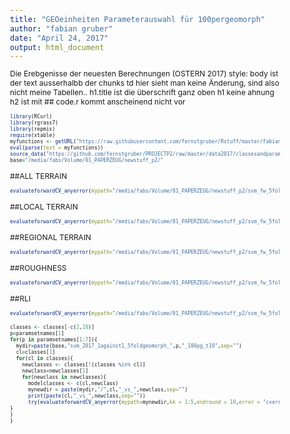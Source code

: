 ```yaml
---
title: "GEOeinheiten Parameterauswahl für 100pergeomorph"
author: "fabian gruber"
date: "April 24, 2017"
output: html_document
---
```

<style type="text/css">

body{ /* Normal  */
      font-size: 12px;
  }
td {  /* Table  */
  font-size: 12px;
}
h1.title {
  font-size: 38px;
  color: DarkRed;
}
h1 { /* Header 1 */
  font-size: 22px;
  color: DarkBlue;
}
h2 { /* Header 2 */
    font-size:20px;
  color: DarkBlue;
}
h3 { /* Header 3 */
  font-size: 18px;
  font-family: "Times New Roman", Times, serif;
  color: DarkBlue;
}
code.r{ /* Code block */
    font-size: 8px;
}
pre { /* Code block - determines code spacing between lines */
    font-size: 14px;
}
</style>

Die Erebgenisse der neuesten Berechnungen (OSTERN 2017)
style: body ist der text ausserhalbb der chunks
       td hier sieht man keine Änderung, sind also nicht meine Tabellen..
      h1.title ist die überschrift ganz oben
      h1 keine ahnung
      h2 ist mit ##
      code.r kommt anscheinend nicht vor
      
```r
library(RCurl)
library(rgrass7)
library(repmis)
require(xtable)
myfunctions <- getURL("https://raw.githubusercontent.com/fernstgruber/Rstuff/master/fabiansandrossitersfunctions.R", ssl.verifypeer = FALSE)
eval(parse(text = myfunctions))
source_data("https://github.com/fernstgruber/PROJECTP2/raw/master/data2017/classesandparamsets.RData")
base="/media/fabs/Volume/01_PAPERZEUG/newstuff_p2/"
```

##ALL TERRAIN 
```r
evaluateforwardCV_anyerror(mypath="/media/fabs/Volume/01_PAPERZEUG/newstuff_p2/svm_fw_5fold_10p_geomorphologie_beschreibung_allterraincols_100pg",kk = 1:5,endround = 10,error = "cverror",geheim="geheimerprederror",yrange=c(0,1))
```

##LOCAL TERRAIN 
```r
evaluateforwardCV_anyerror(mypath="/media/fabs/Volume/01_PAPERZEUG/newstuff_p2/svm_fw_5fold_10p_geomorphologie_beschreibung_localterrain_100pg/",kk = 1:5,endround = 10,error = "cverror",geheim="geheimerprederror",yrange=c(0,1))
```

##REGIONAL TERRAIN 
```r
evaluateforwardCV_anyerror(mypath="/media/fabs/Volume/01_PAPERZEUG/newstuff_p2/svm_fw_5fold_10p_geomorphologie_beschreibung_regionalterrain_100pg/",kk = 1:5,endround = 10,error = "cverror",geheim="geheimerprederror",yrange=c(0,1))
```

##ROUGHNESS
```r
evaluateforwardCV_anyerror(mypath="/media/fabs/Volume/01_PAPERZEUG/newstuff_p2/svm_fw_5fold_10p_geomorphologie_beschreibung_roughnesscols_100pg/",kk = 1:5,endround = 10,error = "cverror",geheim="geheimerprederror",yrange=c(0,1))
```

##RLI
```r
evaluateforwardCV_anyerror(mypath="/media/fabs/Volume/01_PAPERZEUG/newstuff_p2/svm_fw_5fold_10p_geomorphologie_beschreibung_rlicols_100pg/",kk = 1:5,endround = 10,error = "cverror",geheim="geheimerprederror",yrange=c(0,1))
```




  
```r

classes <- classes[-c(2,18)]
p=paramsetnames[1]
for(p in paramsetnames[1:7]){
  mydir=paste(base,"svm_2017_1against1_5foldgeomorph_",p,"_100pg_t10",sep="")
  cl=classes[1]
  for(cl in classes){
    newclasses <- classes[!(classes %in% cl)]
    newclass=newclasses[1]
    for(newclass in newclasses){
      modelclasses <- c(cl,newclass)
      mynewdir = paste(mydir,"/",cl,"_vs_",newclass,sep="")
      print(paste(cl,"_vs_",newclass,sep=""))
      try(evaluateforwardCV_anyerror(mypath=mynewdir,kk = 1:5,endround = 10,error = "cverror",geheim="geheimerprederror",yrange=c(0,1)))
}
}
}
```